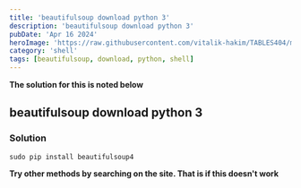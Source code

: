 ```yaml
---
title: 'beautifulsoup download python 3'
description: 'beautifulsoup download python 3'
pubDate: 'Apr 16 2024'
heroImage: 'https://raw.githubusercontent.com/vitalik-hakim/TABLES404/main/error_b/SHELL.jpg'
category: 'shell'
tags: [beautifulsoup, download, python, shell]
---
```


**The solution for this is noted below**

## beautifulsoup download python 3

### Solution

```shell
sudo pip install beautifulsoup4
```

**Try other methods by searching on the site. That is if this doesn't work**
